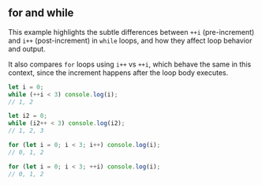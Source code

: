 ## for and while

This example highlights the subtle differences between `++i` (pre-increment) and `i++` (post-increment) in `while` loops, and how they affect loop behavior and output.

It also compares `for` loops using `i++` vs `++i`, which behave the same in this context, since the increment happens after the loop body executes.

```js filename="for vs while" copy
let i = 0;
while (++i < 3) console.log(i);
// 1, 2

let i2 = 0;
while (i2++ < 3) console.log(i2);
// 1, 2, 3

for (let i = 0; i < 3; i++) console.log(i);
// 0, 1, 2

for (let i = 0; i < 3; ++i) console.log(i);
// 0, 1, 2
```